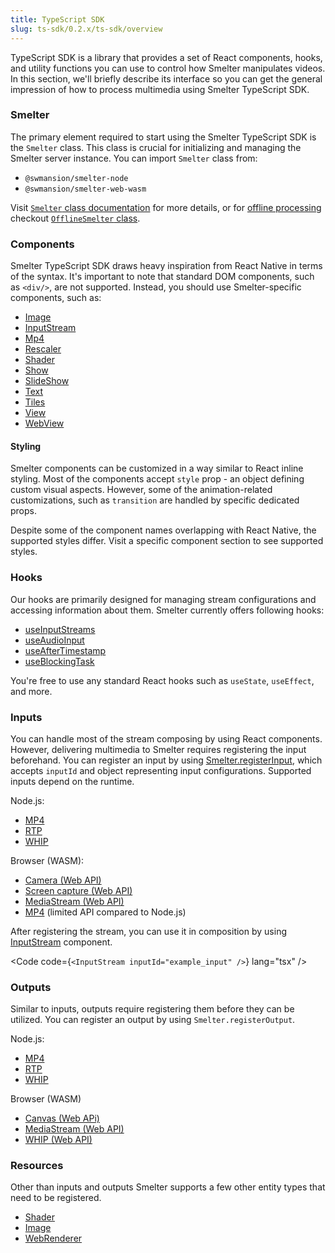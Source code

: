 ```yaml
---
title: TypeScript SDK
slug: ts-sdk/0.2.x/ts-sdk/overview
---
```



TypeScript SDK is a library that provides a set of React components, hooks, and utility functions you can use to control how Smelter manipulates videos. In this section, we'll briefly describe its interface so you can get the general impression of how to process multimedia using Smelter TypeScript SDK.

### Smelter

The primary element required to start using the Smelter TypeScript SDK is the `Smelter` class. This class is crucial for initializing and managing the Smelter server instance. You can import `Smelter` class from:

* `@swmansion/smelter-node`
* `@swmansion/smelter-web-wasm`

Visit [`Smelter` class documentation](/ts-sdk/0.2.x/smelter) for more details, or for [offline processing](/fundamentals/glossary#offline-processing) checkout [`OfflineSmelter` class](/ts-sdk/0.2.x/smelter-offline).

### Components

Smelter TypeScript SDK draws heavy inspiration from React Native in terms of the syntax. It's important to note that standard DOM components, such as `<div/>`, are not supported. Instead, you should use Smelter-specific components, such as:

* [Image](/ts-sdk/0.2.x/components/image)
* [InputStream](/ts-sdk/0.2.x/components/inputstream)
* [Mp4](/ts-sdk/0.2.x/components/mp4)
* [Rescaler](/ts-sdk/0.2.x/components/rescaler)
* [Shader](/ts-sdk/0.2.x/components/shader)
* [Show](/ts-sdk/0.2.x/components/show)
* [SlideShow](/ts-sdk/0.2.x/components/slideshow)
* [Text](/ts-sdk/0.2.x/components/text)
* [Tiles](/ts-sdk/0.2.x/components/tiles)
* [View](/ts-sdk/0.2.x/components/view)
* [WebView](/ts-sdk/0.2.x/components/webview)

#### Styling

Smelter components can be customized in a way similar to React inline styling. Most of the components accept `style` prop - an object defining custom visual aspects. However, some of the animation-related customizations, such as `transition` are handled by specific dedicated props.

<Aside type="caution">Despite some of the component names overlapping with React Native, the supported styles differ. Visit a specific component section to see supported styles.</Aside>

### Hooks

Our hooks are primarily designed for managing stream configurations and accessing information about them. Smelter currently offers following hooks:

* [useInputStreams](/ts-sdk/0.2.x/hooks/use-input-streams)
* [useAudioInput](/ts-sdk/0.2.x/hooks/use-audio-input)
* [useAfterTimestamp](/ts-sdk/0.2.x/hooks/use-after-timestamp)
* [useBlockingTask](/ts-sdk/0.2.x/hooks/use-blocking-task)

You're free to use any standard React hooks such as `useState`, `useEffect`, and more.

### Inputs

You can handle most of the stream composing by using React components. However, delivering multimedia to Smelter requires registering the input beforehand. You can register an input by using [Smelter.registerInput](/ts-sdk/0.2.x/smelter#registerinput), which accepts `inputId` and object representing input configurations. Supported inputs depend on the runtime.

Node.js:

* [MP4](/ts-sdk/0.2.x/inputs/mp4)
* [RTP](/ts-sdk/0.2.x/inputs/rtp)
* [WHIP](/ts-sdk/0.2.x/inputs/whip)

Browser (WASM):

* [Camera (Web API)](/ts-sdk/0.2.x/inputs/wasm-camera)
* [Screen capture (Web API)](/ts-sdk/0.2.x/inputs/wasm-screen)
* [MediaStream (Web API)](/ts-sdk/0.2.x/inputs/wasm-stream)
* [MP4](/ts-sdk/0.2.x/inputs/mp4) (limited API compared to Node.js)

After registering the stream, you can use it in composition by using [InputStream](/ts-sdk/0.2.x/components/inputstream) component.

<Code code={`<InputStream inputId="example_input" />`} lang="tsx" />

### Outputs

Similar to inputs, outputs require registering them before they can be utilized. You can register an output by using `Smelter.registerOutput`.

Node.js:

* [MP4](/ts-sdk/0.2.x/outputs/mp4)
* [RTP](/ts-sdk/0.2.x/outputs/rtp)
* [WHIP](/ts-sdk/0.2.x/outputs/whip)

Browser (WASM)

* [Canvas (Web APi)](/ts-sdk/0.2.x/outputs/wasm-canvas)
* [MediaStream (Web API)](/ts-sdk/0.2.x/outputs/wasm-stream)
* [WHIP (Web API)](/ts-sdk/0.2.x/outputs/wasm-whip)

### Resources

Other than inputs and outputs Smelter supports a few other entity types that need to be registered.

* [Shader](/ts-sdk/0.2.x/resources/shader)
* [Image](/ts-sdk/0.2.x/resources/image)
* [WebRenderer](/ts-sdk/0.2.x/resources/web-renderer)
